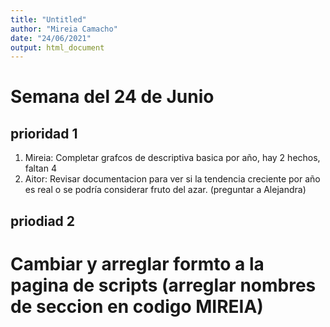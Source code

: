 ```yaml
---
title: "Untitled"
author: "Mireia Camacho"
date: "24/06/2021"
output: html_document
---
```


# Semana del 24 de Junio

## prioridad 1

1. Mireia: Completar grafcos de descriptiva basica por año, hay 2 hechos, faltan 4
2. Aitor: Revisar documentacion para ver si la tendencia creciente por año es real o se podría considerar fruto del azar. (preguntar a Alejandra)

## priodiad 2
# Cambiar y arreglar formto a la pagina de scripts (arreglar nombres de seccion en codigo **MIREIA**)